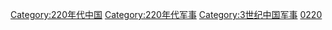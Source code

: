 [[Category:220年代中国|Category:220年代中国]]
[[Category:220年代军事|Category:220年代军事]]
[[Category:3世纪中国军事|Category:3世纪中国军事]]
[[Category:各年代中国军事|0220]]